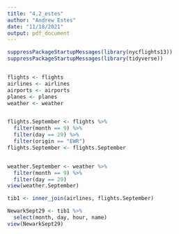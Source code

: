 ```yaml
---
title: "4.2_estes"
author: "Andrew Estes"
date: "11/18/2021"
output: pdf_document
---
```


```r
suppressPackageStartupMessages(library(nycflights13))
suppressPackageStartupMessages(library(tidyverse))


flights <- flights
airlines <- airlines
airports <- airports
planes <- planes
weather <- weather


flights.September <- flights %>%
  filter(month == 9) %>%
  filter(day == 29) %>%
  filter(origin == "EWR")
flights.September <- flights.September


weather.September <- weather %>%
  filter(month == 9) %>%
  filter(day == 29)
view(weather.September)

tib1 <- inner_join(airlines, flights.September)

NewarkSept29 <- tib1 %>%
  select(month, day, hour, name)
view(NewarkSept29)
```


